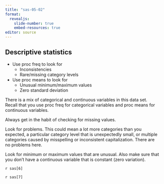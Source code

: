 ```yaml
---
title: "sas-05-02"
format: 
  revealjs:
    slide-number: true
    embed-resources: true
editor: source
---
```


## Descriptive statistics

-   Use proc freq to look for 
    -   Inconsistencies
    -   Rare/missing category levels
-   Use proc means to look for 
    -   Unusual minimum/maximum values
    -   Zero standard deviation
    
::: notes

There is a mix of categorical and 
continuous variables in this data set.
Recall that you use proc freq for 
categorical variables and proc means
for continuous variables. 

Always get in the habit of checking 
for missing values.

Look for problems. This could mean
a lot more categories than you 
expected, a particular category level
that is unexpectedly small, or multiple
categories caused by misspelling or 
inconsistent capitalization. There are
no problems here.

Look for minimum or maximum values 
that are unusual. Also make sure that you don't have
a continuous variable that is constant (zero
variation).

:::

`r sas[6]`

`r sas[7]`
